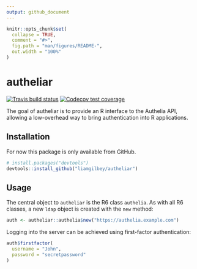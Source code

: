 ```yaml
---
output: github_document
---
```


<!-- README.md is generated from README.Rmd. Please edit that file -->

```r
knitr::opts_chunk$set(
  collapse = TRUE,
  comment = "#>",
  fig.path = "man/figures/README-",
  out.width = "100%"
)
```

# autheliar

[![Travis build status](https://travis-ci.org/liamgilbey/autheliar.svg?branch=master)](https://travis-ci.org/liamgilbey/autheliar)
[![Codecov test coverage](https://codecov.io/gh/liamgilbey/autheliar/branch/master/graph/badge.svg)](https://codecov.io/gh/liamgilbey/autheliar?branch=master)

The goal of autheliar is to provide an R interface to the Authelia API, allowing 
a low-overhead way to bring authentication into R applications.

## Installation

For now this package is only available from GitHub.

```r
# install.packages("devtools")
devtools::install_github("liamgilbey/autheliar")
```


## Usage

The central object to `autheliar` is the R6 class `authelia`. As with all R6 classes, a new `ldap` object is created with the `new` method:


```r
auth <- autheliar::authelia$new("https://authelia.example.com")
```


Logging into the server can be achieved using first-factor authentication:

```r
auth$firstfactor(
  username = "John",
  password = "secretpassword"
)
```

